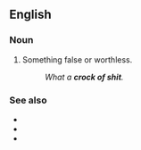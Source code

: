 ==English==

===Noun===
{{en-noun|crocks of shit}}

# {{lb|en|North America|vulgar|slang}} Something false or worthless.
#: ''What a '''crock of shit'''.''

===See also===
* {{l|en|crockt}}
* {{l|en|shitload}}
* {{l|en|pile of shit}}